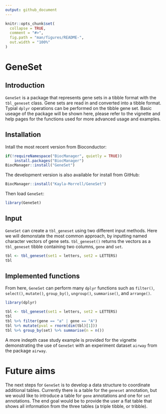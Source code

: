 ```yaml
---
output: github_document  
---
```


<!-- README.md is generated from README.Rmd. Please edit that file -->

```r
knitr::opts_chunk$set(
  collapse = TRUE,
  comment = "#>",
  fig.path = "man/figures/README-",
  out.width = "100%"
)
```
# GeneSet

## Introduction

`GeneSet` is a package that represents gene sets in a tibble format with the `tbl_geneset` class. Gene sets are read in and converted into a tibble format. Typial `dplyr` operations can be performed on the tibble gene set. Basic useage of the package will be shown here, please refer to the vignette and help pages for the functions used for more advanced usage and examples.

## Installation

Intall the most recent version from Bioconductor:

``` r
if(!requireNamespace("BiocManager", quietly = TRUE))
    install.packages("BiocManager")
BiocManager::install("GeneSet")
```
The development version is also available for install from GitHub:

``` r
BiocManager::install("Kayla-Morrell/GeneSet")
```

Then load `GeneSet`:

```r
library(GeneSet)
```

## Input

`GeneSet` can create a `tbl_geneset` using two different input methods. Here we will demonstate the most common approach, by inputting named character vectors of gene sets. `tbl_geneset()` returns the vectors as a `tbl_geneset` tibble containing two columns, `gene` and `set`.

```r
tbl <- tbl_geneset(set1 = letters, set2 = LETTERS)
tbl
```

## Implemented functions

From here, `GeneSet` can perform many `dplyr` functions such as `filter()`, `select()`, `mutate()`, `group_by()`, `ungroup()`, `summarise()`, and `arrange()`.

```r
library(dplyr)
```

```r
tbl <- tbl_geneset(set1 = letters, set2 = LETTERS)
tbl
tbl %>% filter(gene == "a" | gene == "A")
tbl %>% mutate(pval = rnorm(dim(tbl)[1]))
tbl %>% group_by(set) %>% summarise(n = n())
```
A more indepth case study example is provided for the vignette demonstrating the use of `GeneSet` with an experiment dataset `airway` from the package `airway`.

# Future aims

The next steps for `GeneSet` is to develop a data structure to coordinate additional tables. Currently there is a table for the `geneset` annotation, but we would like to introduce a table for `gene` annotations and one for `set` annotations. The end goal would be to provide the user a flat table that shows all information from the three tables (a triple tibble, or tribble).